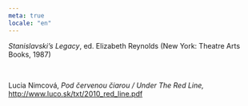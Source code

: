 ```yaml
---
meta: true
locale: "en"
---
```


*Stanislavski’s Legacy*, ed. Elizabeth Reynolds (New York: Theatre Arts Books, 1987)

<br />

Lucia Nimcová, *Pod červenou čiarou / Under The Red Line,* http://www.luco.sk/txt/2010_red_line.pdf